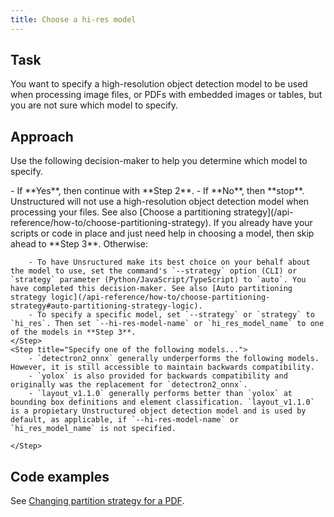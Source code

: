 ```yaml
---
title: Choose a hi-res model
---
```


## Task

You want to specify a high-resolution object detection model to be used when processing image files, or PDFs with embedded images or tables, but you are not sure which model to specify.

## Approach

Use the following decision-maker to help you determine which model to specify.

<Steps>
    <Step title="Are you processing image files, or PDFs with embedded images or tables?">
        - If **Yes**, then continue with **Step 2**. 
        - If **No**, then **stop**. Unstructured will not use a high-resolution object detection model when processing your files. See also [Choose a partitioning strategy](/api-reference/how-to/choose-partitioning-strategy).
    </Step>
    <Step title="To process image files, or PDFs with embedded images or tables...">
        If you already have your scripts or code in place and just need help in choosing a model, then skip ahead to **Step 3**. Otherwise:

        - To have Unsructured make its best choice on your behalf about the model to use, set the command's `--strategy` option (CLI) or `strategy` parameter (Python/JavaScript/TypeScript) to `auto`. You have completed this decision-maker. See also [Auto partitioning strategy logic](/api-reference/how-to/choose-partitioning-strategy#auto-partitioning-strategy-logic).
        - To specify a specific model, set `--strategy` or `strategy` to `hi_res`. Then set `--hi-res-model-name` or `hi_res_model_name` to one of the models in **Step 3**.
    </Step>
    <Step title="Specify one of the following models...">
        - `detectron2_onnx` generally underperforms the following models. However, it is still accessible to maintain backwards compatibility.
        - `yolox` is also provided for backwards compatibility and originally was the replacement for `detectron2_onnx`.
        - `layout_v1.1.0` generally performs better than `yolox` at bounding box definitions and element classification. `layout_v1.1.0` is a propietary Unstructured object detection model and is used by default, as applicable, if `--hi-res-model-name` or `hi_res_model_name` is not specified.
        
    </Step>
</Steps>

## Code examples

See [Changing partition strategy for a PDF](/api-reference/api-services/examples#changing-partition-strategy-for-a-pdf).
